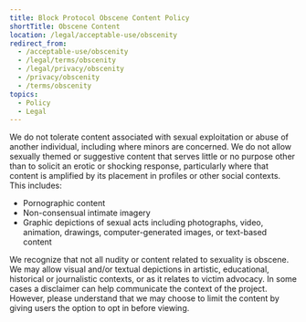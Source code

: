 ```yaml
---
title: Block Protocol Obscene Content Policy
shortTitle: Obscene Content
location: /legal/acceptable-use/obscenity
redirect_from:
  - /acceptable-use/obscenity
  - /legal/terms/obscenity
  - /legal/privacy/obscenity
  - /privacy/obscenity
  - /terms/obscenity
topics:
  - Policy
  - Legal
---
```


We do not tolerate content associated with sexual exploitation or abuse of another individual, including where minors are concerned. We do not allow sexually themed or suggestive content that serves little or no purpose other than to solicit an erotic or shocking response, particularly where that content is amplified by its placement in profiles or other social contexts. This includes:

- Pornographic content
- Non-consensual intimate imagery
- Graphic depictions of sexual acts including photographs, video, animation, drawings, computer-generated images, or text-based content

We recognize that not all nudity or content related to sexuality is obscene. We may allow visual and/or textual depictions in artistic, educational, historical or journalistic contexts, or as it relates to victim advocacy. In some cases a disclaimer can help communicate the context of the project. However, please understand that we may choose to limit the content by giving users the option to opt in before viewing.
